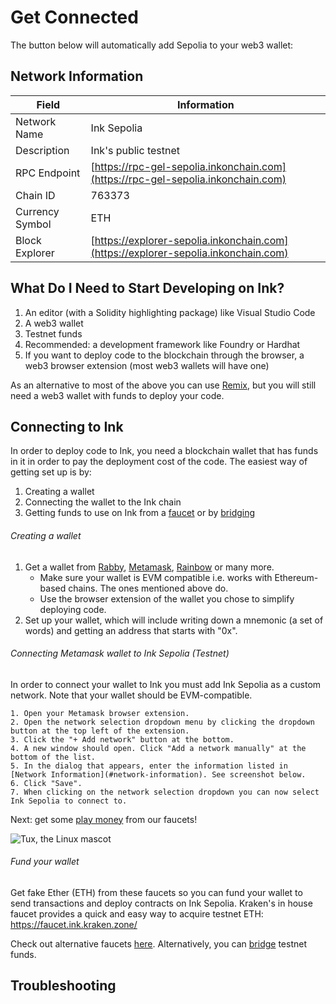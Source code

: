 
# Get Connected

The button below will automatically add Sepolia to your web3 wallet:

<AddNetworkButton />


## Network Information

| Field           | Information                                                    |
| --------------- | -------------------------------------------------------------- |
| Network Name    | Ink Sepolia                                                    |
| Description     | Ink's public testnet                                           |
| RPC Endpoint    | [https://rpc-gel-sepolia.inkonchain.com](https://rpc-gel-sepolia.inkonchain.com)   |
| Chain ID        | 763373                                                         |
| Currency Symbol | ETH                                                            |
| Block Explorer  | [https://explorer-sepolia.inkonchain.com](https://explorer-sepolia.inkonchain.com) |


## What Do I Need to Start Developing on Ink?
1. An editor (with a Solidity highlighting package) like Visual Studio Code
2. A web3 wallet 
3. Testnet funds
4. Recommended: a development framework like Foundry or Hardhat 
5. If you want to deploy code to the blockchain through the browser, a web3 browser extension (most web3 wallets will have one)

As an alternative to most of the above you can use [Remix](https://remix.ethereum.org/), but you will still need a web3 wallet with funds to deploy your code.

## Connecting to Ink

In order to deploy code to Ink, you need a blockchain wallet that has funds in it in order to pay the deployment cost of the code. The easiest way of getting set up is by:
1. Creating a wallet
2. Connecting the wallet to the Ink chain
3. Getting funds to use on Ink from a [faucet](https://https://docs.inkonchain.com/quick-start/faucets) or by [bridging]()

###### Creating a wallet
1. Get a wallet from [Rabby](https://rabby.io/), [Metamask](https://metamask.io/), [Rainbow](https://rainbow.me/en-us/) or many more. 
    - Make sure your wallet is EVM compatible i.e. works with Ethereum-based chains. The ones mentioned above do. 
    - Use the browser extension of the wallet you chose to simplify deploying code.
2. Set up your wallet, which will include writing down a mnemonic (a set of words) and getting an address that starts with "0x". 

###### Connecting Metamask wallet to Ink Sepolia (Testnet)

In order to connect your wallet to Ink you must add Ink Sepolia as a custom network. Note that your wallet should be EVM-compatible.

    1. Open your Metamask browser extension.
    2. Open the network selection dropdown menu by clicking the dropdown button at the top left of the extension.
    3. Click the "+ Add network" button at the bottom.
    4. A new window should open. Click "Add a network manually" at the bottom of the list.
    5. In the dialog that appears, enter the information listed in [Network Information](#network-information). See screenshot below.
    6. Click "Save".
    7. When clicking on the network selection dropdown you can now select Ink Sepolia to connect to.

Next: get some [play money](#faucet) from our faucets!

![Tux, the Linux mascot](../../images/add_network.png)

###### Fund your wallet
Get fake Ether (ETH) from these faucets so you can fund your wallet to send transactions and deploy contracts on Ink Sepolia. Kraken's in house faucet provides a quick and easy way to acquire testnet ETH:
https://faucet.ink.kraken.zone/

Check out alternative faucets [here](https://docs.inkonchain.com/quick-start/faucets). Alternatively, you can [bridge](https://docs.inkonchain.com/quick-start/faucets#bridging-funds-to-ink-sepolia) testnet funds. 

## Troubleshooting
